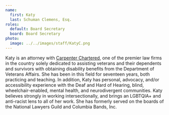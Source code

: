```yaml
---
name:
  first: Katy
  last: Schuman Clemens, Esq.
roles:
  default: Board Secretary
  board: Board Secretary
photo:
  image: ../../images/staff/KatyC.png
---
```


Katy is an attorney with [Carpenter Chartered](https://carpenterchartered.com/), one of the premier law firms in the country solely dedicated to assisting veterans and their dependents and survivors with obtaining disability benefits from the Department of Veterans Affairs. She has been in this field for seventeen years, both practicing and teaching. In addition, Katy has personal, advocacy, and/or accessibility experience with the Deaf and Hard of Hearing, blind, wheelchair-enabled, mental health, and neurodivergent communities. Katy believes strongly in working intersectionally, and brings an LGBTQIA+ and anti-racist lens to all of her work. She has formerly served on the boards of the National Lawyers Guild and Columbia Bands, Inc.
